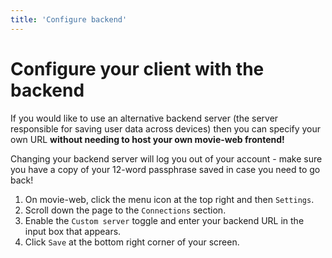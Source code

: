 ```yaml
---
title: 'Configure backend'
---
```


# Configure your client with the backend

If you would like to use an alternative backend server (the server responsible for saving user data across devices) then you can specify your own URL **without needing to host your own movie-web frontend!**

<Caution>
Changing your backend server will log you out of your account - make sure you have a copy of your 12-word passphrase saved in case you need to go back!
</Caution>

1. On movie-web, click the menu icon at the top right and then `Settings`.
1. Scroll down the page to the `Connections` section.
1. Enable the `Custom server` toggle and enter your backend URL in the input box that appears.
1. Click `Save` at the bottom right corner of your screen.
